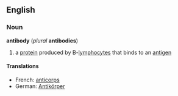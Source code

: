 ==English==
===Noun===
''' antibody ''' (''plural'' ''' antibodies ''')
#a [[protein]] produced by B-[[lymphocyte]]s that binds to an [[antigen]]
====Translations====
* French:  [[anticorps]]
* German:  [[Antikörper]]